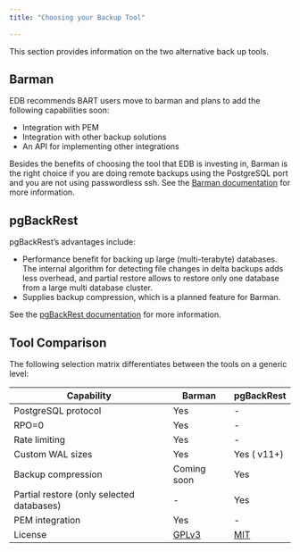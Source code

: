 ```yaml
---
title: "Choosing your Backup Tool"
 
---
```


This section provides information on the two alternative back up tools.

## Barman 

 EDB recommends BART users move to barman and plans to add the following capabilities soon:
- Integration with PEM
- Integration with other backup solutions
- An API for implementing other integrations

Besides the benefits of choosing the tool that EDB is investing in, Barman is the right choice if you are doing remote backups using the PostgreSQL port and you are not using passwordless ssh. See the [Barman documentation](https://www.enterprisedb.com/docs/supported-open-source/barman/) for more information.

## pgBackRest

pgBackRest’s advantages include:
- Performance benefit for backing up large (multi-terabyte) databases. The internal algorithm for detecting file changes in delta backups adds less overhead, and partial restore allows to restore only one database from a large multi database cluster. 
- Supplies backup compression, which is a planned feature for Barman.

See the [pgBackRest documentation](https://www.enterprisedb.com/docs/supported-open-source/pgbackrest/) for more information.

## Tool Comparison

The following selection matrix differentiates between the
tools on a generic level:

 | **Capability**                             | **Barman**                                                                       |   **pgBackRest** |
 | ------------------------------------------ | -------------------------------------------------------------------------------- | ---------------- |
 | PostgreSQL protocol                        | Yes                                                                              |   - |
 | RPO=0                                      | Yes                                                                              |   - |
 | Rate limiting                              | Yes                                                                              |   -|
 | Custom WAL sizes                           | Yes                                                                              |   Yes ( v11+) |
 | Backup compression                         | Coming soon                                                                          |        Yes |
 | Partial restore (only selected databases)  | -                                                                                |   Yes |
 | PEM integration                            | Yes                                                                          |       - |
 | License                                    | [GPLv3](https://github.com/EnterpriseDB/barman/blob/master/LICENSE)              |   [MIT](https://github.com/pgbackrest/pgbackrest/blob/master/LICENSE) |




